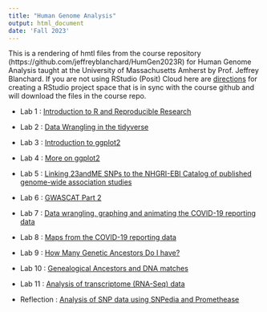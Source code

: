 ```yaml
---
title: "Human Genome Analysis"
output: html_document
date: 'Fall 2023'
---
```


This is a rendering of hmtl files from the course repository  (https://github.com/jeffreyblanchard/HumGen2023R) for Human Genome Analysis taught at the University of Massachusetts Amherst by Prof. Jeffrey Blanchard.  If you are not using RStudio (Posit) Cloud here are [directions](HumGen_github.html) for creating a RStudio project space that is in sync with the course github and will download the files in the course repo.

* Lab 1 : [Introduction to R and Reproducible Research](HumGen_Lab1_intro.html)
* Lab 2 : [Data Wrangling in the tidyverse](HumGen_Lab2_datawrangle.html)
* Lab 3 : [Introduction to ggplot2](HumGen_Lab3_datavis.html)
* Lab 4 : [More on ggplot2](HumGen_Lab4_pub_graphics.html)
* Lab 5 : [Linking 23andME SNPs to the NHGRI-EBI Catalog of published genome-wide association studies](HumGen_Lab5_gwcat.html)
* Lab 6 : [GWASCAT Part 2](HumGen_Lab6_gwascat.html)
* Lab 7 : [Data wrangling, graphing and animating the COVID-19 reporting data](HumGen_Lab7_covid.html)
* Lab 8 : [Maps from the COVID-19 reporting data](HumGen_Lab8_maps.html)
* Lab 9 : [How Many Genetic Ancestors Do I have?](HumGen_Lab9_genetic_ancestors.html)
* Lab 10 : [Genealogical Ancestors and DNA matches](HumGen_Lab10_genealogical_ancestors.html)
* Lab 11 : [Analysis of transcriptome (RNA-Seq) data](HumGen_Lab11_rnaseq.html)

* Reflection : [Analysis of SNP data using SNPedia and Promethease](HumGen_promethease.html)